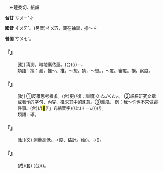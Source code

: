 
=={{ruby|揣|ㄔㄨㄞˇ}}==

　←楚委切，紙韻

'''台甘''' <rt>ㄘㄨㄧˋ</rt>∥

'''國音''' <rt>ㄔㄨㄞˇ</rt>。(另音)<rt>ㄔㄨㄞ</rt>，藏在袖裏{{ruby|。|ㄔㄨㄞˋ}}，掙～∥

'''普閩''' <rt>ㄘㄨㆤˋ</rt>。

    

==='''『{{ruby|揣|ㄔㄨㄞˇ}}{{ruby|度|ㄉㄨㄛˋ/ㄉㄨㄛˊ}}』'''===
: [動] 猜測。暗地裏估量。(台){{ruby|料|ㄌㄧㄠ˫}}{{ruby|想|ㄒㄧㆲˋ}}(/{{ruby|約|ㄧㄜㆷ}})＝{{ruby|揣|ㄘㄨㄧˋ}}{{ruby|測|ㄑㄧㆤㆶ}}。
:類語：揣：測，推～。推，～想。猜，～想。{{ruby|忖|ㄘㄨㄣˇ}}，～度。審度。揆，察度。
:
    

==='''『{{ruby|揣|ㄔㄨㄞˇ}}{{ruby|摩|·ㄇㄛˊ}}』'''===
: [動] ①反覆思考推求。(台){{ruby|想|ㄒㄧㆫ˫/ㄒㄧㆧ˫}}{{ruby|了|ㄌㄧㄠˋ}}更(/復：訓讀)<rt>ㄍㄜ˪/ㄍㄜㆷ</rt>{{ruby|再|ㄗㄞ˪}}{{ruby|想|ㄒㄧㆫ˫/ㄒㄧㆧ˫}}。 ②細細研究文章或著作的字句、內容，推求其中的含意。③測度。 例：我～你也不來做這件事。(台){{ruby|我|ㆣㄨㄚˋ}}{{ruby|料|ㄌㄧㄠ˫}}{{ruby|想|ㄒㄧㆲˋ}}(/{{ruby|約|ㄧㄜㆷ}}){{ruby|汝|ㄌㄧˋ}}{{ruby|亦|ㄧㄚㆷ ͘}}{{ruby|<mark>&#xffa45;</mark>|ㆠㆤ˫/ㆠㄨㆤ˫}}{{ruby|來|ㄌㄞˊ}}{{ruby|做|ㄗㄨㆤ˪/ㄗㄜ˪}}{{ruby|出|ㄘㄨㆵ}}<mark>&#xffb50;</mark>(「{{ruby|此|ㄐㄧˋ}}{{ruby|一|ㄐㄧㆵ ͘}}」的縮音字)(/此)<rt>ㄐㄧㆵ</rt>{{ruby|款|ㄎㄨㄢˋ}}{{ruby|丌|ㆤ}}{{ruby|載|ㄉㄞ˫}}(/{{ruby|戴|ㄉㄞ˪}}){{ruby|事|ㄐㄧ˪}}(/{{ruby|事|ㄉㄞ˫}}{{ruby|情|ㄐㄧ˪}})。
:類語：琢{{ruby|磨|·ㄇㄛ}}。
:
    

==='''『{{ruby|揣|ㄔㄨㄞˇ}}』'''===
: [動](文) 測量高低。→{{ruby|忖|ㄘㄨㄣˇ}}度、估計。(台){{ruby|測|ㄑㄧㆤㆶ}}{{ruby|量|ㄌㄧㆲˊ}}{{ruby|→|ㄌㄧㆲ˫}}。→{{ruby|推|ㄊㄨㄧ}}{{ruby|測|ㄑㄧㆤㆶ}}({{ruby|別|ㄅㄚㆵ ͘}}{{ruby|人|ㄌㄤˊ}}{{ruby|丌|ㆤ}}{{ruby|心|ㄒㄧㆬ}}{{ruby|意|ㄧ˪}})。
    

==='''『{{ruby|不|ㄅㄨˋ}}{{ruby|揣|ㄔㄨㄞˇ}}{{ruby|冒|ㄇㄠˋ}}{{ruby|昧|ㄇㄟˋ}}』'''===
: (成)(套) (台){{ruby|無|ㆠㄜˊ}}{{ruby|自|ㄗㄨ˫}}{{ruby|分|ㄏㄨㄣ˫}}{{ruby|有|ㄨ˫}}{{ruby|較|ㄎㄚㆷ}}{{ruby|僭|ㄐㄧㆰ˪}}{{ruby|越|ㄨㄚㆵ ͘}}({{ruby|有|ㄨ˫}}{{ruby|<mark>&#xffa49;</mark>|ㆠㆤㆷ/ㆠㄨㆤㆷ}}{{ruby|發|ㄏㄨㄚㆵ ͘}}{{ruby|表|ㄅㄧㄠˋ}}{{ruby|意|ㄧ˪}}{{ruby|見|ㄍㄧㄢ˪}}{{ruby|時|ㄒㄧˊ}}{{ruby|做|ㄗㄨㆤ˪/ㄗㄜ˪}}{{ruby|話|ㄨㆤ˫}}{{ruby|頭|ㄊㄠˊ}}{{ruby|講|ㄍㆲˋ}}{{ruby|丌|ㆤ}}{{ruby|客|ㄎㆤㆷ}}{{ruby|氣|ㄎㄧ˪}}{{ruby|話|ㄨㆤ˫}})。
    
